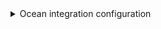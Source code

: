 <details>

<summary> Ocean integration configuration </summary>

```yaml showLineNumbers
resources:
  - kind: repository
    selector:
      query: 'true'
    port:
      entity:
        mappings:
          identifier: .project.name + "/" + .name
          title: .name
          blueprint: '"azureDevopsRepository"'
          properties:
            url: .url
            readme: file://README.md
  - kind: repository-policy
    selector:
      query: .type.displayName=="Minimum number of reviewers"
    port:
      entity:
        mappings:
          identifier: .__repository.project.name + "/" + .__repository.name
          blueprint: '"azureDevopsRepository"'
          properties:
            minimumApproverCount: .settings.minimumApproverCount
  - kind: repository-policy
    selector:
      query: .type.displayName=="Work item linking"
    port:
      entity:
        mappings:
          identifier: .__repository.project.name + "/" + .__repository.name
          blueprint: '"azureDevopsRepository"'
          properties:
            workItemLinking: .isEnabled and .isBlocking
  - kind: pull-request
    selector:
      query: 'true'
    port:
      entity:
        mappings:
          identifier: >-
            .repository.project.name + "/" + .repository.name + (.pullRequestId
            | tostring)
          blueprint: '"azureDevopsPullRequest"'
          properties:
            creator: .createdBy.uniqueName
            status: .status
            reviewers: '[.reviewers[].uniqueName]'
            createdAt: .creationDate
          relations:
            repository: .repository.project.name + "/" + .repository.name
```

</details>
